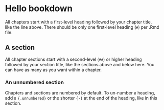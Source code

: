 # Hello bookdown

All chapters start with a first-level heading followed by your chapter title, like the line above. There should be only one first-level heading (`#`) per .Rmd file.

## A section

All chapter sections start with a second-level (`##`) or higher heading followed by your section title, like the sections above and below here. You can have as many as you want within a chapter.

### An unnumbered section {.unnumbered}

Chapters and sections are numbered by default. To un-number a heading, add a `{.unnumbered}` or the shorter `{-}` at the end of the heading, like in this section.
